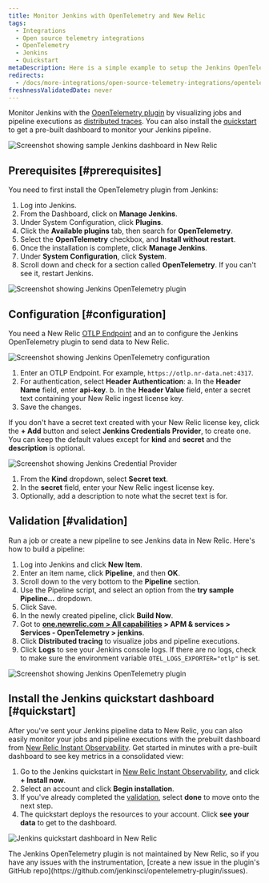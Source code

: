 ```yaml
---
title: Monitor Jenkins with OpenTelemetry and New Relic 
tags:
  - Integrations
  - Open source telemetry integrations
  - OpenTelemetry
  - Jenkins
  - Quickstart
metaDescription: Here is a simple example to setup the Jenkins OpenTelemetry plugin to send data to New Relic.
redirects:
  - /docs/more-integrations/open-source-telemetry-integrations/opentelemetry/jenkins/monitoring-jenkins-ot
freshnessValidatedDate: never
---
```







Monitor Jenkins with the [OpenTelemetry plugin](https://plugins.jenkins.io/opentelemetry) by visualizing jobs and pipeline executions as [distributed traces](/docs/distributed-tracing/concepts/introduction-distributed-tracing). You can also install the [quickstart](https://newrelic.com/instant-observability/jenkins) to get a pre-built dashboard to monitor your Jenkins pipeline.

<img
  title="Screenshot showing sample Jenkins dashboard in New Relic"
  alt="Screenshot showing sample Jenkins dashboard in New Relic"
  src={opentelemetryJenkins05}
/>

## Prerequisites [#prerequisites]

You need to first install the OpenTelemetry plugin from Jenkins:

1. Log into Jenkins.
2. From the Dashboard, click on <DoNotTranslate>**Manage Jenkins**</DoNotTranslate>.
3. Under System Configuration, click <DoNotTranslate>**Plugins**</DoNotTranslate>.
4. Click the <DoNotTranslate>**Available plugins**</DoNotTranslate> tab, then search for <DoNotTranslate>**OpenTelemetry**</DoNotTranslate>.
5. Select the <DoNotTranslate>**OpenTelemetry**</DoNotTranslate> checkbox, and <DoNotTranslate>**Install without restart**</DoNotTranslate>.
6. Once the installation is complete, click <DoNotTranslate>**Manage Jenkins**</DoNotTranslate>.
7. Under <DoNotTranslate>**System Configuration**</DoNotTranslate>, click <DoNotTranslate>**System**</DoNotTranslate>.
8. Scroll down and check for a section called <DoNotTranslate>**OpenTelemetry**</DoNotTranslate>. If you can't see it, restart Jenkins.

<img
  title="Screenshot showing Jenkins OpenTelemetry plugin"
  alt="Screenshot showing Jenkins OpenTelemetry plugin"
  src={opentelemetryJenkis01}
/>

## Configuration [#configuration]

You need a New Relic [OTLP Endpoint](/docs/more-integrations/open-source-telemetry-integrations/opentelemetry/opentelemetry-setup/#note-endpoints) and an <InlinePopover type="licenseKey" /> to configure the Jenkins OpenTelemetry plugin to send data to New Relic.

<img
  title="Screenshot showing Jenkins OpenTelemetry configuration"
  alt="Screenshot showing Jenkins OpenTelemetry configuration"
  src={opentelemetryIntegrationsJenkins02}
/>

1. Enter an OTLP Endpoint. For example, `https://otlp.nr-data.net:4317`.
2. For authentication, select <DoNotTranslate>**Header Authentication**</DoNotTranslate>:
   a. In the <DoNotTranslate>**Header Name**</DoNotTranslate> field, enter <DoNotTranslate>**api-key**</DoNotTranslate>.
   b. In the <DoNotTranslate>**Header Value**</DoNotTranslate> field, enter a secret text containing your New Relic ingest license key.
3. Save the changes.

If you don't have a secret text created with your New Relic license key, click the <DoNotTranslate>**+ Add**</DoNotTranslate> button and select <DoNotTranslate>**Jenkins Credentials Provider**</DoNotTranslate>, to create one. You can keep the default values except for <DoNotTranslate>**kind**</DoNotTranslate> and <DoNotTranslate>**secret**</DoNotTranslate> and the <DoNotTranslate>**description**</DoNotTranslate> is optional.

<img
  title="Screenshot showing Jenkins Credential Provider"
  alt="Screenshot showing Jenkins Credential Provider"
  src={opentelemetryIntegrationsJenkins03}
/>

1. From the <DoNotTranslate>**Kind**</DoNotTranslate> dropdown, select <DoNotTranslate>**Secret text**</DoNotTranslate>.
2. In the <DoNotTranslate>**secret**</DoNotTranslate> field, enter your New Relic ingest license key.
3. Optionally, add a description to note what the secret text is for.

## Validation [#validation]

Run a job or create a new pipeline to see Jenkins data in New Relic. Here's how to build a pipeline:

1. Log into Jenkins and click <DoNotTranslate>**New Item**</DoNotTranslate>.
2. Enter an item name, click <DoNotTranslate>**Pipeline**</DoNotTranslate>, and then <DoNotTranslate>**OK**</DoNotTranslate>.
3. Scroll down to the very bottom to the <DoNotTranslate>**Pipeline**</DoNotTranslate> section.
4. Use the Pipeline script, and select an option from the <DoNotTranslate>**try sample Pipeline...**</DoNotTranslate> dropdown.
5. Click Save.
6. In the newly created pipeline, click <DoNotTranslate>**Build Now**</DoNotTranslate>.
7. Got to <DoNotTranslate>**[one.newrelic.com > All capabilities](https://one.newrelic.com/all-capabilities) > APM & services > Services - OpenTelemetry > jenkins**</DoNotTranslate>.
8. Click <DoNotTranslate>**Distributed tracing**</DoNotTranslate> to visualize jobs and pipeline executions.
9. Click <DoNotTranslate>**Logs**</DoNotTranslate> to see your Jenkins console logs. If there are no logs, check to make sure the environment variable `OTEL_LOGS_EXPORTER="otlp"` is set.

<img
  title="Screenshot showing Jenkins OpenTelemetry plugin"
  alt="Screenshot showing Jenkins OpenTelemetry plugin"
  src={opentelemetryOpentelemetryJenkins04}
/>

## Install the Jenkins quickstart dashboard [#quickstart]

After you've sent your Jenkins pipeline data to New Relic, you can also easily monitor your jobs and pipeline executions with the prebuilt dashboard from [New Relic Instant Observability](http://newrelic.com/instant-observability). Get started in minutes with a pre-built dashboard to see key metrics in a consolidated view:

1. Go to the Jenkins quickstart in [New Relic Instant Observability](https://newrelic.com/instant-observability/jenkins), and click <DoNotTranslate>**+ Install now**</DoNotTranslate>.
2. Select an account and click <DoNotTranslate>**Begin installation**</DoNotTranslate>.
3. If you've already completed the [validation](#validation), select <DoNotTranslate>**done**</DoNotTranslate> to move onto the next step.
4. The quickstart deploys the resources to your account. Click <DoNotTranslate>**see your data**</DoNotTranslate> to get to the dashboard.

<img
  title="Jenkins quickstart dashboard in New Relic"
  alt="Jenkins quickstart dashboard in New Relic"
  src={opentelemetryJenkins05}
/>

<Callout variant="important">
  The Jenkins OpenTelemetry plugin is not maintained by New Relic, so if you have any issues with the instrumentation, [create a new issue in the plugin's GitHub repo](https://github.com/jenkinsci/opentelemetry-plugin/issues).
</Callout>

<InstallFeedback />
